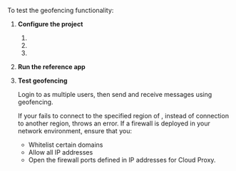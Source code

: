 
To test the geofencing functionality:

1. **Configure the project**

    1. <OpenConfig/>
    1. <SetAppId/>
    1. <SetAuthenticationMethod/>

1. **Run the reference app**

    <RunApp/>

4. **Test geofencing**

    Login to <Vg k="MESS" /> as multiple users, then send and receive messages using geofencing.

    If your <Vpl k="CLIENT" /> fails to connect to the specified region of <Vg k="AGORA_BACKEND" />, instead of connection to another <Vg k="AGORA_BACKEND" /> region, <Vpd k="SDK" /> throws an error. If a firewall is deployed in your network environment, ensure that you:

    * Whitelist certain domains
    * Allow all IP addresses
    * Open the firewall ports defined in <Link to="../reference/cloud-proxy-allowed-ips">IP addresses for Cloud Proxy</Link>.